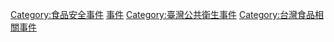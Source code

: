 {{cat main|台灣食品安全事件列表}}

[[Category:食品安全事件|Category:食品安全事件]]
[[Category:台湾食品安全|事件]]
[[Category:臺灣公共衛生事件|Category:臺灣公共衛生事件]]
[[Category:台灣食品相關事件|Category:台灣食品相關事件]]
